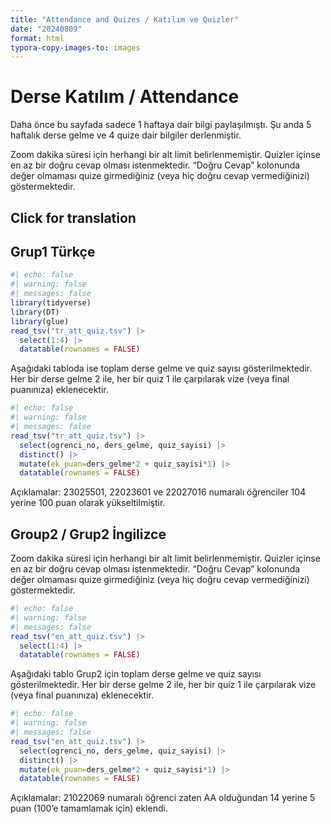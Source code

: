 ```yaml
---
title: "Attendance and Quizes / Katılım ve Quizler"
date: "20240809"
format: html
typora-copy-images-to: images
---
```


# Derse Katılım / Attendance

Daha önce bu sayfada sadece 1 haftaya dair bilgi paylaşılmıştı. Şu anda 5 haftalık derse gelme ve 4 quize dair bilgiler derlenmiştir.

Zoom dakika süresi için herhangi bir alt limit belirlenmemiştir. Quizler içinse en az bir doğru cevap olması istenmektedir. "Doğru Cevap" kolonunda değer olmaması quize girmediğiniz (veya hiç doğru cevap vermediğinizi) göstermektedir.


::: {.callout-caution collapse="true" icon=false}
## Click for translation

:::

## Grup1 Türkçe

```r
#| echo: false
#| warning: false
#| messages: false
library(tidyverse)
library(DT)
library(glue)
read_tsv("tr_att_quiz.tsv") |>
  select(1:4) |>
  datatable(rownames = FALSE)
```

Aşağıdaki tabloda ise toplam derse gelme ve quiz sayısı gösterilmektedir. Her bir derse gelme 2 ile, her bir quiz 1 ile çarpılarak vize (veya final puanınıza) eklenecektir.

```r
#| echo: false
#| warning: false
#| messages: false
read_tsv("tr_att_quiz.tsv") |>
  select(ogrenci_no, ders_gelme, quiz_sayisi) |> 
  distinct() |> 
  mutate(ek_puan=ders_gelme*2 + quiz_sayisi*1) |>
  datatable(rownames = FALSE) 
```

Açıklamalar: 23025501, 22023601 ve 22027016 numaralı öğrenciler 104 yerine 100 puan olarak yükseltilmiştir.

## Group2 / Grup2 İngilizce

Zoom dakika süresi için herhangi bir alt limit belirlenmemiştir. Quizler içinse en az bir doğru cevap olması istenmektedir. "Doğru Cevap" kolonunda değer olmaması quize girmediğiniz (veya hiç doğru cevap vermediğinizi) göstermektedir.


```r
#| echo: false
#| warning: false
#| messages: false
read_tsv("en_att_quiz.tsv") |>
  select(1:4) |>
  datatable(rownames = FALSE)
```


Aşağıdaki tablo Grup2 için toplam derse gelme ve quiz sayısı gösterilmektedir. Her bir derse gelme 2 ile, her bir quiz 1 ile çarpılarak vize (veya final puanınıza) eklenecektir.

```r
#| echo: false
#| warning: false
#| messages: false
read_tsv("en_att_quiz.tsv") |>
  select(ogrenci_no, ders_gelme, quiz_sayisi) |>
  distinct() |>
  mutate(ek_puan=ders_gelme*2 + quiz_sayisi*1) |>
  datatable(rownames = FALSE)
```

Açıklamalar: 21022069 numaralı öğrenci zaten AA olduğundan 14 yerine 5 puan (100'e tamamlamak için) eklendi.

